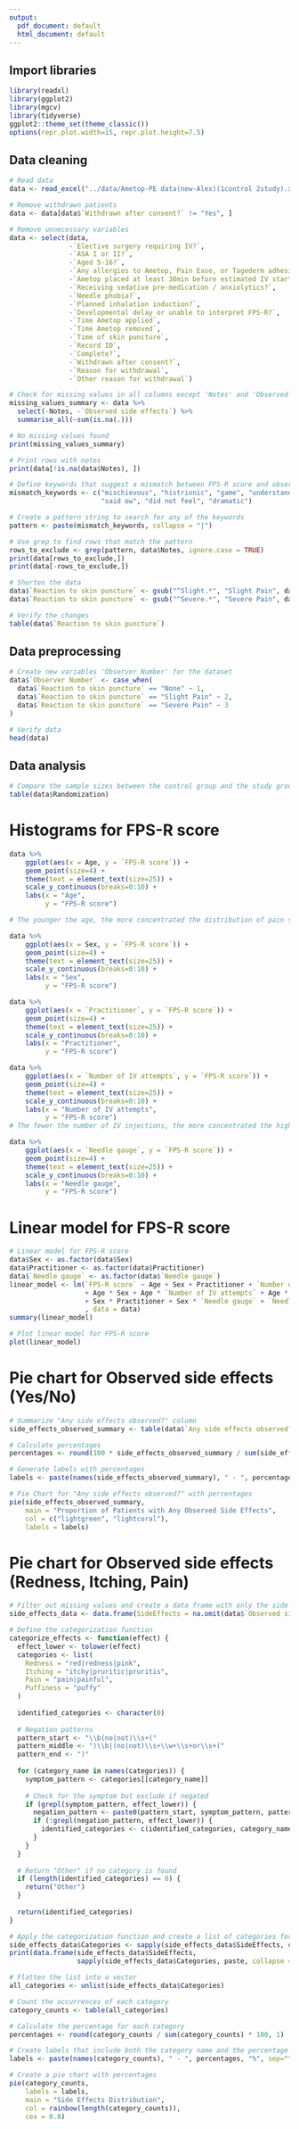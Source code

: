 ```yaml
---
output:
  pdf_document: default
  html_document: default
---
```


## Import libraries

```r
library(readxl)
library(ggplot2)
library(mgcv)
library(tidyverse)
ggplot2::theme_set(theme_classic())
options(repr.plot.width=15, repr.plot.height=7.5)
```

## Data cleaning

```r
# Read data
data <- read_excel("../data/Ametop-PE data(new-Alex)(1control 2study).xlsx")

# Remove withdrawn patients
data <- data[data$`Withdrawn after consent?` != "Yes", ]

# Remove unnecessary variables
data <- select(data, 
               -`Elective surgery requiring IV?`,
               -`ASA I or II?`,
               -`Aged 5-16?`,
               -`Any allergies to Ametop, Pain Ease, or Tagederm adhesive?`,
               -`Ametop placed at least 30min before estimated IV start time?`,
               -`Receiving sedative pre-medication / anxiolytics?`,
               -`Needle phobia?`,
               -`Planned inhalation induction?`,
               -`Developmental delay or unable to interpret FPS-R?`,
               -`Time Ametop applied`,
               -`Time Ametop removed`,
               -`Time of skin puncture`,
               -`Record ID`,
               -`Complete?`,
               -`Withdrawn after consent?`,
               -`Reason for withdrawal`,
               -`Other reason for withdrawal`)
```

```r
# Check for missing values in all columns except 'Notes' and 'Observed side effects'
missing_values_summary <- data %>%
  select(-Notes, -`Observed side effects`) %>%
  summarise_all(~sum(is.na(.)))

# No missing values found
print(missing_values_summary)
```

```r
# Print rows with notes
print(data[!is.na(data$Notes), ])

# Define keywords that suggest a mismatch between FPS-R score and observer score
mismatch_keywords <- c("mischievous", "histrionic", "game", "understand scoring scale",
                       "said ow", "did not feel", "dramatic")

# Create a pattern string to search for any of the keywords
pattern <- paste(mismatch_keywords, collapse = "|")

# Use grep to find rows that match the pattern
rows_to_exclude <- grep(pattern, data$Notes, ignore.case = TRUE)
print(data[rows_to_exclude,])
print(data[-rows_to_exclude,])
```

```r
# Shorten the data
data$`Reaction to skin puncture` <- gsub("^Slight.*", "Slight Pain", data$`Reaction to skin puncture`)
data$`Reaction to skin puncture` <- gsub("^Severe.*", "Severe Pain", data$`Reaction to skin puncture`)

# Verify the changes
table(data$`Reaction to skin puncture`)
```

## Data preprocessing

```r
# Create new variables 'Observer Number' for the dataset
data$`Observer Number` <- case_when(
  data$`Reaction to skin puncture` == "None" ~ 1,
  data$`Reaction to skin puncture` == "Slight Pain" ~ 2,
  data$`Reaction to skin puncture` == "Severe Pain" ~ 3
)
```

```r
# Verify data
head(data)
```

## Data analysis

```r
# Compare the sample sizes between the control group and the study group
table(data$Randomization)
```

# Histograms for FPS-R score
```r
data %>% 
    ggplot(aes(x = Age, y = `FPS-R score`)) +
    geom_point(size=4) +
    theme(text = element_text(size=25)) +
    scale_y_continuous(breaks=0:10) +
    labs(x = "Age",
         y = "FPS-R score")

# The younger the age, the more concentrated the distribution of pain scores.
```

```r
data %>% 
    ggplot(aes(x = Sex, y = `FPS-R score`)) +
    geom_point(size=4) +
    theme(text = element_text(size=25)) +
    scale_y_continuous(breaks=0:10) +
    labs(x = "Sex",
         y = "FPS-R score")
```

```r
data %>% 
    ggplot(aes(x = `Practitioner`, y = `FPS-R score`)) +
    geom_point(size=4) +
    theme(text = element_text(size=25)) +
    scale_y_continuous(breaks=0:10) +
    labs(x = "Practitioner",
         y = "FPS-R score")
```

```r
data %>% 
    ggplot(aes(x = `Number of IV attempts`, y = `FPS-R score`)) +
    geom_point(size=4) +
    theme(text = element_text(size=25)) +
    scale_y_continuous(breaks=0:10) +
    labs(x = "Number of IV attempts",
         y = "FPS-R score")
# The fewer the number of IV injections, the more concentrated the high pain scores are.
```

```r
data %>% 
    ggplot(aes(x = `Needle gauge`, y = `FPS-R score`)) +
    geom_point(size=4) +
    theme(text = element_text(size=25)) +
    scale_y_continuous(breaks=0:10) +
    labs(x = "Needle gauge",
         y = "FPS-R score")
```

# Linear model for FPS-R score
```r
# Linear model for FPS-R score
data$Sex <- as.factor(data$Sex)
data$Practitioner <- as.factor(data$Practitioner)
data$`Needle gauge` <- as.factor(data$`Needle gauge`)
linear_model <- lm(`FPS-R score` ~ Age + Sex + Practitioner + `Number of IV attempts` + `Needle gauge`
                   + Age * Sex + Age * `Number of IV attempts` + Age * Practitioner + Age * `Needle gauge`
                   + Sex * Practitioner + Sex * `Needle gauge` + `Needle gauge` * Practitioner + `Number of IV attempts` * Practitioner
                   , data = data)
summary(linear_model)
```

```r
# Plot linear model for FPS-R score
plot(linear_model)
```

# Pie chart for Observed side effects (Yes/No)
```r
# Summarize "Any side effects observed?" column
side_effects_observed_summary <- table(data$`Any side effects observed?`)

# Calculate percentages
percentages <- round(100 * side_effects_observed_summary / sum(side_effects_observed_summary), 1)

# Generate labels with percentages
labels <- paste(names(side_effects_observed_summary), " - ", percentages, "%", sep="")

# Pie Chart for "Any side effects observed?" with percentages
pie(side_effects_observed_summary,
    main = "Proportion of Patients with Any Observed Side Effects",
    col = c("lightgreen", "lightcoral"),
    labels = labels)
```

# Pie chart for Observed side effects (Redness, Itching, Pain)
```r
# Filter out missing values and create a data frame with only the side effects
side_effects_data <- data.frame(SideEffects = na.omit(data$`Observed side effects`))

# Define the categorization function
categorize_effects <- function(effect) {
  effect_lower <- tolower(effect)
  categories <- list(
    Redness = "red|redness|pink",
    Itching = "itchy|pruritic|pruritis",
    Pain = "pain|painful",
    Puffiness = "puffy"
  )
  
  identified_categories <- character(0)
  
  # Negation patterns
  pattern_start <- "\\b(no|not)\\s+("
  pattern_middle <- ")\\b|(no|not)\\s+\\w+\\s+or\\s+("
  pattern_end <- ")"
  
  for (category_name in names(categories)) {
    symptom_pattern <- categories[[category_name]]
    
    # Check for the symptom but exclude if negated
    if (grepl(symptom_pattern, effect_lower)) {
      negation_pattern <- paste0(pattern_start, symptom_pattern, pattern_middle, symptom_pattern, pattern_end)
      if (!grepl(negation_pattern, effect_lower)) {
        identified_categories <- c(identified_categories, category_name)
      }
    }
  }
  
  # Return "Other" if no category is found
  if (length(identified_categories) == 0) {
    return("Other")
  }
  
  return(identified_categories)
}

# Apply the categorization function and create a list of categories for each side effect
side_effects_data$Categories <- sapply(side_effects_data$SideEffects, categorize_effects, USE.NAMES=FALSE)
print(data.frame(side_effects_data$SideEffects,
                 sapply(side_effects_data$Categories, paste, collapse = ", ")))

# Flatten the list into a vector
all_categories <- unlist(side_effects_data$Categories)

# Count the occurrences of each category
category_counts <- table(all_categories)

# Calculate the percentage for each category
percentages <- round(category_counts / sum(category_counts) * 100, 1)

# Create labels that include both the category name and the percentage
labels <- paste(names(category_counts), " - ", percentages, "%", sep="")

# Create a pie chart with percentages
pie(category_counts,
    labels = labels,
    main = "Side Effects Distribution",
    col = rainbow(length(category_counts)),
    cex = 0.8)
```